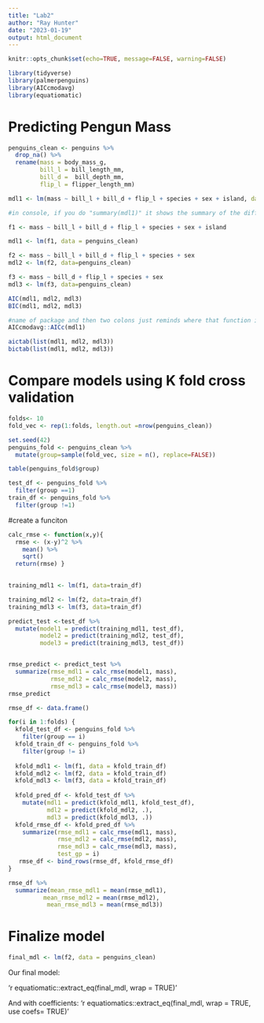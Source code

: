 ```yaml
---
title: "Lab2"
author: "Ray Hunter"
date: "2023-01-19"
output: html_document
---
```


```r
knitr::opts_chunk$set(echo=TRUE, message=FALSE, warning=FALSE)

library(tidyverse)
library(palmerpenguins)
library(AICcmodavg)
library(equatiomatic)
```

# Predicting Pengun Mass

```r
penguins_clean <- penguins %>% 
  drop_na() %>%
  rename(mass = body_mass_g, 
         bill_l = bill_length_mm, 
         bill_d =  bill_depth_mm, 
         flip_l = flipper_length_mm) 

mdl1 <- lm(mass ~ bill_l + bill_d + flip_l + species + sex + island, data=penguins_clean)

#in console, if you do "summary(mdl1)" it shows the summary of the different coefficents of the model 
```

```r
f1 <- mass ~ bill_l + bill_d + flip_l + species + sex + island

mdl1 <- lm(f1, data = penguins_clean)

f2 <- mass ~ bill_l + bill_d + flip_l + species + sex 
mdl2 <- lm(f2, data=penguins_clean)

f3 <- mass ~ bill_d + flip_l + species + sex 
mdl3 <- lm(f3, data=penguins_clean)

AIC(mdl1, mdl2, mdl3)
BIC(mdl1, mdl2, mdl3)

#name of package and then two colons just reminds where that function is comming from 
AICcmodavg::AICc(mdl1)

aictab(list(mdl1, mdl2, mdl3))
bictab(list(mdl1, mdl2, mdl3))
```



# Compare models using K fold cross validation 

```r
folds<- 10
fold_vec <- rep(1:folds, length.out =nrow(penguins_clean))

set.seed(42)
penguins_fold <- penguins_clean %>% 
  mutate(group=sample(fold_vec, size = n(), replace=FALSE))

table(penguins_fold$group)

test_df <- penguins_fold %>% 
  filter(group ==1)
train_df <- penguins_fold %>% 
  filter(group !=1)

```

#create a funciton
```r

calc_rmse <- function(x,y){
  rmse <- (x-y)^2 %>% 
    mean() %>% 
    sqrt()
  return(rmse) }
  

```

```r
training_mdl1 <- lm(f1, data=train_df)

training_mdl2 <- lm(f2, data=train_df)
training_mdl3 <- lm(f3, data=train_df)

predict_test <-test_df %>% 
  mutate(model1 = predict(training_mdl1, test_df), 
         model2 = predict(training_mdl2, test_df),
         model3 = predict(training_mdl3, test_df))


rmse_predict <- predict_test %>% 
  summarize(rmse_mdl1 = calc_rmse(model1, mass),
            rmse_mdl2 = calc_rmse(model2, mass),
            rmse_mdl3 = calc_rmse(model3, mass))
rmse_predict
```

```r
rmse_df <- data.frame()

for(i in 1:folds) {
  kfold_test_df <- penguins_fold %>% 
    filter(group == i)
  kfold_train_df <- penguins_fold %>% 
    filter(group != i)
  
  kfold_mdl1 <- lm(f1, data = kfold_train_df)
  kfold_mdl2 <- lm(f2, data = kfold_train_df)
  kfold_mdl3 <- lm(f3, data = kfold_train_df)
  
  kfold_pred_df <- kfold_test_df %>% 
    mutate(mdl1 = predict(kfold_mdl1, kfold_test_df),
           mdl2 = predict(kfold_mdl2, .),
           mdl3 = predict(kfold_mdl3, .))
  kfold_rmse_df <- kfold_pred_df %>% 
    summarize(rmse_mdl1 = calc_rmse(mdl1, mass),
              rmse_mdl2 = calc_rmse(mdl2, mass),
              rmse_mdl3 = calc_rmse(mdl3, mass),
              test_gp = i)
   rmse_df <- bind_rows(rmse_df, kfold_rmse_df)
}
```


```r
rmse_df %>% 
  summarize(mean_rmse_mdl1 = mean(rmse_mdl1),
          mean_rmse_mdl2 = mean(rmse_mdl2),
           mean_rmse_mdl3 = mean(rmse_mdl3))
```

# Finalize model 
```r
final_mdl <- lm(f2, data = penguins_clean)
```

Our final model:

'r equatiomatic::extract_eq(final_mdl, wrap = TRUE)'

And with coefficients:
'r equatiomatics::extract_eq(final_mdl, wrap = TRUE, use coefs= TRUE)'
































